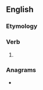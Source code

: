 ==English==

===Etymology===
{{suffix|en|form|eth}}

===Verb===
{{head|en|verb form}}

# {{en-archaic third-person singular of|form}}

===Anagrams===
* {{anagrams|en|emforth}}